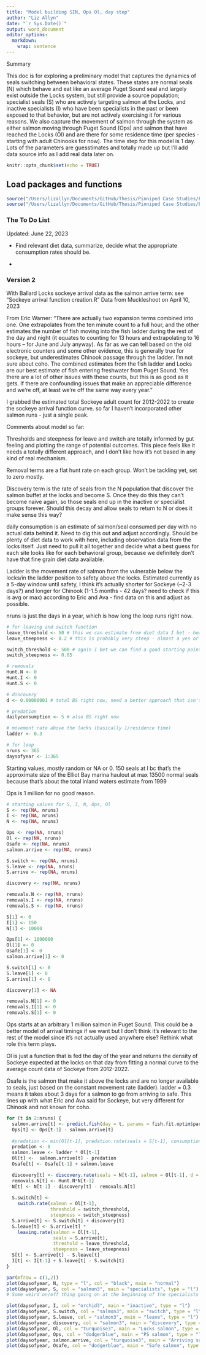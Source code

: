 ```yaml
---
title: "Model building SIN, Ops Ol, day step"
author: "Liz Allyn"
date: "`r Sys.Date()`"
output: word_document
editor_options: 
  markdown: 
    wrap: sentence
---
```


Summary

This doc is for exploring a preliminary model that captures the dynamics of seals switching between behavioral states.
These states are normal seals (N) which behave and eat like an average Puget Sound seal and largely exist outside the Locks system, but still provide a source population; specialist seals (S) who are actively targeting salmon at the Locks, and inactive specialists (I) who have been specialists in the past or been exposed to that behavior, but are not actively exercising it for various reasons.
We also capture the movement of salmon through the system as either salmon moving through Puget Sound (Ops) and salmon that have reached the Locks (Ol) and are there for some residence time (per species - starting with adult Chinooks for now).
The time step for this model is 1 day.
Lots of the parameters are guesstimates and totally made up but I'll add data source info as I add real data later on.

```r
knitr::opts_chunk$set(echo = TRUE)
```

## Load packages and functions

```r

source("/Users/lizallyn/Documents/GitHub/Thesis/Pinniped Case Studies/Functions/functions.R")
source("/Users/lizallyn/Documents/GitHub/Thesis/Pinniped Case Studies/Functions/Sockeye arrival function creation.R")

```
### The To Do List 
Updated: June 22, 2023

- Find relevant diet data, summarize, decide what the appropriate consumption rates should be.

- 

### Version 2

With Ballard Locks sockeye arrival data as the salmon.arrive term: see "Sockeye arrival function creation.R" Data from Muckleshoot on April 10, 2023

From Eric Warner: "There are actually two expansion terms combined into one. One extrapolates from the ten minute count to a full hour, and the other estimates the number of fish moving into the fish ladder during the rest of the day and night (it equates to counting for 13 hours and extrapolating to 16 hours -- for June and July anyway). As far as we can tell based on the old electronic counters and some other evidence, this is generally true for sockeye, but underestimates Chinook passage through the ladder. I'm not sure about coho. The combined estimates from the fish ladder and Locks are our best estimate of fish entering freshwater from Puget Sound. Yes there are a lot of other issues with these counts, but this is as good as it gets. If there are confounding issues that make an appreciable difference and we're off, at least we're off the same way every year."

I grabbed the estimated total Sockeye adult count for 2012-2022 to create the sockeye arrival function curve. so far I haven't incorporated other salmon runs - just a single peak.

Comments about model so far:

Thresholds and steepness for leave and switch are totally informed by gut feeling and plotting the range of potential outcomes.
This piece feels like it needs a totally different approach, and I don't like how it's not based in any kind of real mechanism.

Removal terms are a flat hunt rate on each group.
Won't be tackling yet, set to zero mostly.

Discovery term is the rate of seals from the N population that discover the salmon buffet at the locks and become S.
Once they do this they can't become naive again, so those seals end up in the inactive or specialist groups forever. 
Should this decay and allow seals to return to N or does it make sense this way?

daily consumption is an estimate of salmon/seal consumed per day with no actual data behind it.
Need to dig this out and adjust accordingly.
Should be plenty of diet data to work with here, including observation data from the locks itself. Just need to pull it all together and decide what a best guess for each site looks like for each behavioral group, because we definitely don't have that fine grain diet data available.

Ladder is the movement rate of salmon from the vulnerable below the locks/in the ladder position to safety above the locks.
Estimated currently as a 5-day window until safety, I think it's actually shorter for Sockeye (\~2-3 days?) and longer for Chinook (1-1.5 months - 42 days? need to check if this is avg or max) according to Eric and Ava - find data on this and adjust as possible.

nruns is just the days in a year, which is how long the loop runs right now.

```r
# for leaving and switch function
leave_threshold <- 50 # this we can estimate from diet data I bet - how much does a salmon specialist eat? If anything less than that is available, then they would leave the S group?
leave_steepness <- 0.2 # this is probably very steep - almost a yes or no there is/isn't enough salmon

switch_threshold <- 500 # again I bet we can find a good starting point from diet data
switch_steepness <- 0.05

# removals
Hunt.N <- 0
Hunt.I <- 0
Hunt.S <- 0

# discovery
d <- 0.00000001 # total BS right now, need a better approach that isn't a total guess

# predation
dailyconsumption <- 5 # also BS right now

# movement rate above the locks (basically 1/residence time)
ladder <- 0.3

# for loop
nruns <- 365
daysofyear <- 1:365
```

Starting values, mostly random or NA or 0.
150 seals at I bc that's the approximate size of the Elliot Bay marina haulout at max
13500 normal seals because that's about the total inland waters estimate from 1999

Ops is 1 million for no good reason.

```r
# starting values for S, I, N, Ops, Ol
S <- rep(NA, nruns)
I <- rep(NA, nruns)
N <- rep(NA, nruns)

Ops <- rep(NA, nruns)
Ol <- rep(NA, nruns)
Osafe <- rep(NA, nruns)
salmon.arrive <- rep(NA, nruns)

S.switch <- rep(NA, nruns)
S.leave <- rep(NA, nruns)
S.arrive <- rep(NA, nruns)

discovery <- rep(NA, nruns)

removals.N <- rep(NA, nruns)
removals.I <- rep(NA, nruns)
removals.S <- rep(NA, nruns)

S[1] <- 0
I[1] <- 150
N[1] <- 10000

Ops[1] <- 1000000
Ol[1] <- 0
Osafe[1] <- 0
salmon.arrive[1] <- 0

S.switch[1] <- 0
S.leave[1] <- 0
S.arrive[1] <- 0

discovery[1] <- NA

removals.N[1] <- 0
removals.I[1] <- 0
removals.S[1] <- 0
```

Ops starts at an arbitrary 1 million salmon in Puget Sound.
This could be a better model of arrival timings if we want but I don't think it's relevant to the rest of the model since it's not actually used anywhere else?
Rethink what role this term plays.

Ol is just a function that is fed the day of the year and returns the density of Sockeye expected at the locks on that day from fitting a normal curve to the average count data of Sockeye from 2012-2022.

Osafe is the salmon that make it above the locks and are no longer available to seals, just based on the constant movement rate (ladder).
ladder = 0.3 means it takes about 3 days for a salmon to go from arriving to safe. This lines up with what Eric and Ava said for Sockeye, but very different for Chinook and not known for coho.

```r
for (t in 2:nruns) {
  salmon.arrive[t] <- predict.fish(day = t, params = fish.fit.optim$par, start.day = 163)
  Ops[t] <- Ops[t-1] - salmon.arrive[t]
  
  #predation <- min(Ol[t-1], predation.rate(seals = S[t-1], consumption = dailyconsumption))
  predation <- 0
  salmon.leave <- ladder * Ol[t-1]
  Ol[t] <-  salmon.arrive[t] - predation
  Osafe[t] <- Osafe[t-1] + salmon.leave

  discovery[t] <- discovery.rate(seals = N[t-1], salmon = Ol[t-1], d = d)
  removals.N[t] <- Hunt.N*N[t-1]
  N[t] <- N[t-1] - discovery[t] - removals.N[t]
  
  S.switch[t] <-
    switch.rate(salmon = Ol[t-1], 
                threshold = switch_threshold, 
                steepness = switch_steepness)
  S.arrive[t] <- S.switch[t] + discovery[t]
  S.leave[t] <- S.arrive[t] * 
    leaving.rate(salmon = Ol[t-1], 
                 seals = S.arrive[t], 
                 threshold = leave_threshold, 
                 steepness = leave_steepness)
  S[t] <- S.arrive[t] - S.leave[t]
  I[t] <- I[t-1] + S.leave[t] - S.switch[t]
}

par(mfrow = c(1,2))
plot(daysofyear, N, type = "l", col = "black", main = "normal")
plot(daysofyear, S, col = "salmon3", main = "specialists", type = "l")
# Some weird on/off thing going on at the beginning of the specialists graphs right now, too jagged, like it's turning on and off too abruptly?

plot(daysofyear, I, col = "orchid3", main = "inactive", type = "l")
plot(daysofyear, S.switch, col = "salmon3", main = "switch", type = "l")
plot(daysofyear, S.leave, col = "salmon3", main = "leave", type = "l")
plot(daysofyear, discovery, col = "salmon3", main = "discovery", type = "l")
plot(daysofyear, Ol, col = "turquoise3", main = "Locks salmon", type = "l")
plot(daysofyear, Ops, col = "dodgerblue", main = "PS salmon", type = "l")
plot(daysofyear, salmon.arrive, col = "turquoise3", main = "Arriving salmon", type = "l")
plot(daysofyear, Osafe, col = "dodgerblue", main = "Safe salmon", type = "l")
```
